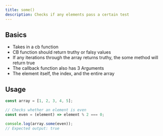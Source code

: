 ```yaml
---
title: some()
description: Checks if any elements pass a certain test
---
```


## Basics

- Takes in a cb function
- CB function should return truthy or falsy values
- If any iterations through the array returns truthy, the some method will return true
- The callback function also has 3 Arguments
- The element itself, the index, and the entire array

## Usage

```js
const array = [1, 2, 3, 4, 5];

// Checks whether an element is even
const even = (element) => element % 2 === 0;

console.log(array.some(even));
// Expected output: true
```
